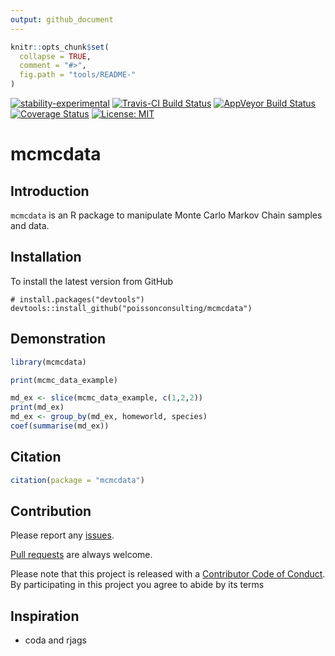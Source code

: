 ```yaml
---
output: github_document
---
```


<!-- README.md is generated from README.Rmd. Please edit that file -->

```r
knitr::opts_chunk$set(
  collapse = TRUE,
  comment = "#>",
  fig.path = "tools/README-"
)
```

[![stability-experimental](https://img.shields.io/badge/stability-experimental-orange.svg)](https://github.com/joethorley/stability-badges#experimental)
[![Travis-CI Build Status](https://travis-ci.org/poissonconsulting/mcmcdata.svg?branch=master)](https://travis-ci.org/poissonconsulting/mcmcdata)
[![AppVeyor Build Status](https://ci.appveyor.com/api/projects/status/github/poissonconsulting/mcmcdata?branch=master&svg=true)](https://ci.appveyor.com/project/poissonconsulting/mcmcdata)
[![Coverage Status](https://img.shields.io/codecov/c/github/poissonconsulting/mcmcdata/master.svg)](https://codecov.io/github/poissonconsulting/mcmcdata?branch=master)
[![License: MIT](https://img.shields.io/badge/License-MIT-green.svg)](https://opensource.org/licenses/MIT)

# mcmcdata

## Introduction

`mcmcdata` is an R package to manipulate Monte Carlo Markov Chain samples and data.

## Installation

To install the latest version from GitHub
```
# install.packages("devtools")
devtools::install_github("poissonconsulting/mcmcdata")
```

## Demonstration
```r
library(mcmcdata)

print(mcmc_data_example)

md_ex <- slice(mcmc_data_example, c(1,2,2))
print(md_ex)
md_ex <- group_by(md_ex, homeworld, species)
coef(summarise(md_ex))
```

## Citation

```r
citation(package = "mcmcdata")
```

## Contribution

Please report any [issues](https://github.com/poissonconsulting/mcmcdata/issues).

[Pull requests](https://github.com/poissonconsulting/mcmcdata/pulls) are always welcome.

Please note that this project is released with a [Contributor Code of Conduct](CONDUCT.md). By participating in this project you agree to abide by its terms

## Inspiration

- coda and rjags
